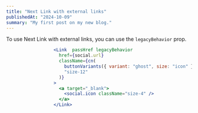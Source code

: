 ```yaml
---
title: "Next Link with external links"
publishedAt: "2024-10-09"
summary: "My first post on my new blog."
---
```


To use Next Link with external links, you can use the `legacyBehavior` prop.

```jsx
                  <Link  passHref legacyBehavior
                    href={social.url}
                    className={cn(
                      buttonVariants({ variant: "ghost", size: "icon" }),
                      "size-12"
                    )}
                  >
                    <a target="_blank">
                      <social.icon className="size-4" />
                    </a>
                  </Link>
```
